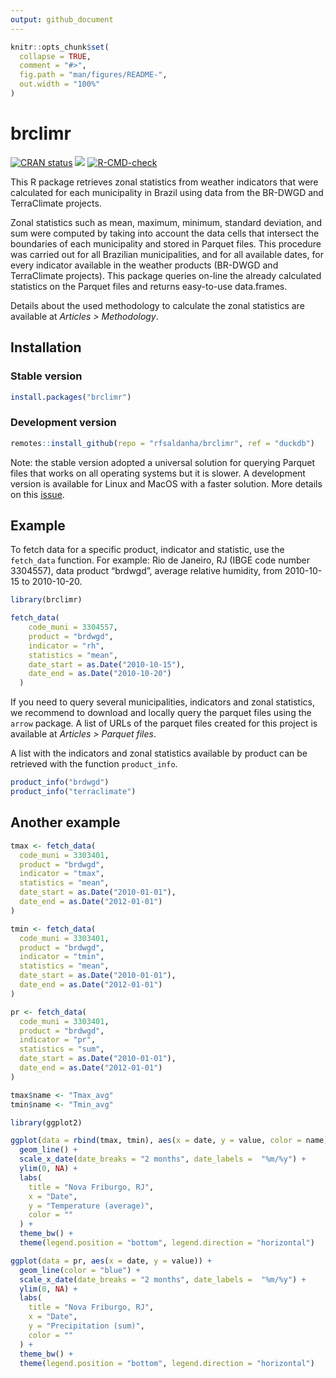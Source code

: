```yaml
---
output: github_document
---
```


<!-- README.md is generated from README.Rmd. Please edit that file -->

```r
knitr::opts_chunk$set(
  collapse = TRUE,
  comment = "#>",
  fig.path = "man/figures/README-",
  out.width = "100%"
)
```

# brclimr

<!-- badges: start -->

[![CRAN status](https://www.r-pkg.org/badges/version/brclimr)](https://CRAN.R-project.org/package=brclimr) [![](https://cranlogs.r-pkg.org/badges/brclimr)](https://cran.r-project.org/package=brclimr)
[![R-CMD-check](https://github.com/rfsaldanha/brclimr/actions/workflows/R-CMD-check.yaml/badge.svg)](https://github.com/rfsaldanha/brclimr/actions/workflows/R-CMD-check.yaml)
<!-- badges: end -->

This R package retrieves zonal statistics from weather indicators that were calculated for each municipality in Brazil using data from the BR-DWGD and TerraClimate projects.

Zonal statistics such as mean, maximum, minimum, standard deviation, and sum were computed by taking into account the data cells that intersect the boundaries of each municipality and stored in Parquet files. This procedure was carried out for all Brazilian municipalities, and for all available dates, for every indicator available in the weather products (BR-DWGD and TerraClimate projects). This package queries on-line the already calculated statistics on the Parquet files and returns easy-to-use data.frames.

Details about the used methodology to calculate the zonal statistics are available at *Articles \> Methodology*.

## Installation

### Stable version

```r
install.packages("brclimr")
```

### Development version

```r
remotes::install_github(repo = "rfsaldanha/brclimr", ref = "duckdb")
```

Note: the stable version adopted a universal solution for querying Parquet files that works on all operating systems but it is slower. A development version is available for Linux and MacOS with a faster solution. More details on this [issue](https://github.com/rfsaldanha/brclimr/issues/1).

## Example

To fetch data for a specific product, indicator and statistic, use the `fetch_data` function. For example: Rio de Janeiro, RJ (IBGE code number 3304557), data product "brdwgd", average relative humidity, from 2010-10-15 to 2010-10-20.

```r
library(brclimr)

fetch_data(
    code_muni = 3304557,
    product = "brdwgd",
    indicator = "rh",
    statistics = "mean",
    date_start = as.Date("2010-10-15"),
    date_end = as.Date("2010-10-20")
  )
```

If you need to query several municipalities, indicators and zonal statistics, we recommend to download and locally query the parquet files using the `arrow` package. A list of URLs of the parquet files created for this project is available at *Articles \> Parquet files*.

A list with the indicators and zonal statistics available by product can be retrieved with the function `product_info`.

```r
product_info("brdwgd")
product_info("terraclimate")
```

## Another example

```r
tmax <- fetch_data(
  code_muni = 3303401,
  product = "brdwgd",
  indicator = "tmax",
  statistics = "mean",
  date_start = as.Date("2010-01-01"),
  date_end = as.Date("2012-01-01")
)

tmin <- fetch_data(
  code_muni = 3303401,
  product = "brdwgd",
  indicator = "tmin",
  statistics = "mean",
  date_start = as.Date("2010-01-01"),
  date_end = as.Date("2012-01-01")
)

pr <- fetch_data(
  code_muni = 3303401,
  product = "brdwgd",
  indicator = "pr",
  statistics = "sum",
  date_start = as.Date("2010-01-01"),
  date_end = as.Date("2012-01-01")
)

tmax$name <- "Tmax_avg"
tmin$name <- "Tmin_avg"
```

```r
library(ggplot2)

ggplot(data = rbind(tmax, tmin), aes(x = date, y = value, color = name)) +
  geom_line() +
  scale_x_date(date_breaks = "2 months", date_labels =  "%m/%y") +
  ylim(0, NA) +
  labs(
    title = "Nova Friburgo, RJ",
    x = "Date", 
    y = "Temperature (average)",
    color = ""
  ) +
  theme_bw() +
  theme(legend.position = "bottom", legend.direction = "horizontal")
```

```r
ggplot(data = pr, aes(x = date, y = value)) +
  geom_line(color = "blue") +
  scale_x_date(date_breaks = "2 months", date_labels =  "%m/%y") +
  ylim(0, NA) +
  labs(
    title = "Nova Friburgo, RJ",
    x = "Date", 
    y = "Precipitation (sum)",
    color = ""
  ) +
  theme_bw() +
  theme(legend.position = "bottom", legend.direction = "horizontal")
```
